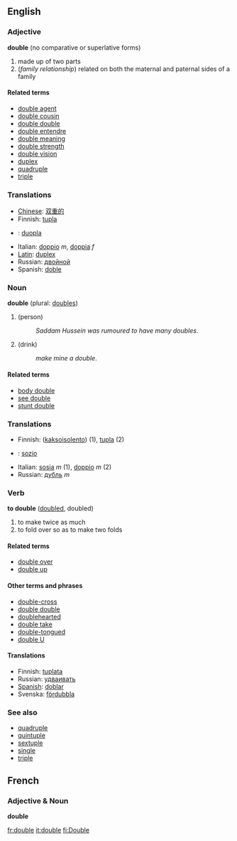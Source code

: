 ==English==
===Adjective===
'''double''' (no comparative or superlative forms)

# made up of two parts
# (''family relationship'') related on both the maternal and paternal sides of a family

====Related terms====
*[[double agent]]
*[[double cousin]]
*[[double double]]
*[[double entendre]]
*[[double meaning]]
*[[double strength]]
*[[double vision]]
*[[duplex]]
*[[quadruple]]
*[[triple]]

===Translations===
*[[Chinese]]: [[双重的]]
*Finnish: [[tupla]]
*{{io}} : [[duopla]]
*Italian: [[doppio]] ''m'', [[doppia]] ''f''
*[[Latin]]: [[duplex]]
*Russian: [[двойной]]
*Spanish: [[doble]]

===Noun===
'''double''' (plural: [[doubles]])

#(person)
#:''Saddam Hussein was rumoured to have many doubles''.
#(drink)
#:''make mine a double''.

====Related terms====
*[[body double]]
*[[see double]]
*[[stunt double]]

===Translations===
*Finnish: ([[kaksoisolento]]) (1), [[tupla]] (2)
*{{io}} : [[sozio]]
*Italian: [[sosia]] ''m'' (1), [[doppio]] ''m'' (2)
*Russian: [[дубль]] ''m''

===Verb===
'''to double''' ([[doubled]], doubled)

# to make twice as much
# to fold over so as to make two folds

====Related terms====
*[[double over]]
*[[double up]]

====Other terms and phrases====
*[[double-cross]]
*[[double double]]
*[[doublehearted]]
*[[double take]]
*[[double-tongued]]
*[[double U]]

====Translations====
*Finnish: [[tuplata]]
*Russian: [[удваивать]]
*[[Spanish]]: [[doblar]]
*Svenska: [[fördubbla]]

===See also===
*[[quadruple]]
*[[quintuple]]
*[[sextuple]]
*[[single]]
*[[triple]]

==French==
===Adjective & Noun===
'''double'''

[[fr:double]]
[[it:double]]
[[fi:Double]]
